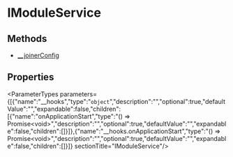 
# IModuleService

## Methods

- [\_\_joinerConfig](../IModuleService/methods/stock_location.IModuleService.__joinerConfig.mdx)

## Properties

<ParameterTypes parameters={[{"name":"__hooks","type":"`object`","description":"","optional":true,"defaultValue":"","expandable":false,"children":[{"name":"onApplicationStart","type":"() => Promise&#60;void&#62;","description":"","optional":true,"defaultValue":"","expandable":false,"children":[]}]},{"name":"__hooks.onApplicationStart","type":"() => Promise&#60;void&#62;","description":"","optional":true,"defaultValue":"","expandable":false,"children":[]}]}  sectionTitle="IModuleService"/>
